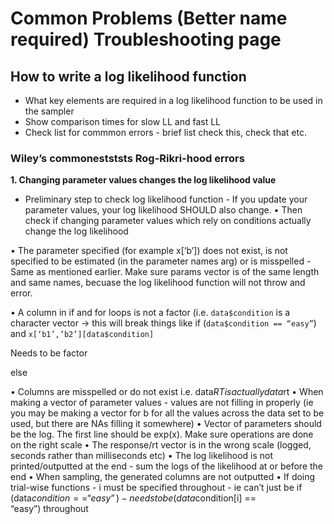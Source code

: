 # Common Problems (Better name required) Troubleshooting page

## How to write a log likelihood function

* What key elements are required in a log likelihood function to be used in the sampler
* Show comparison times for slow LL and fast LL
* Check list for commmon errors - brief list check this, check that etc.



### Wiley's commonestststs Rog-Rikri-hood errors

<b>1. Changing parameter values changes the log likelihood value</b>

* Preliminary step to check log likelihood function - If you update your parameter values, your log likelihood SHOULD also change.
• Then check if changing parameter values which rely on conditions actually change the log likelihood



• The parameter specified (for example x[‘b’]) does not exist, is not specified to be estimated (in the parameter names arg) or is misspelled
 - Same as mentioned earlier. Make sure params vector is of the same length and same names, becuase the log likelihood function will not throw and error.

• A column in if and for loops is not a factor (i.e. `data$condition` is a character vector -> this will break things like if (`data$condition == “easy”`) and `x[‘b1’,’b2’][data$condition]`

Needs to be factor

else 


• Columns are misspelled or do not exist i.e. data$RT is actually data$rt
• When making a vector of parameter values - values are not filling in properly (ie you may be making a vector for b for all the values across the data set to be used, but there are NAs filling it somewhere)
• Vector of parameters should be the log. The first line should be exp(x). Make sure operations are done on the right scale
• The response/rt vector is in the wrong scale (logged, seconds rather than milliseconds etc)
• The log likelihood is not printed/outputted at the end - sum the logs of the likelihood at or before the end
• When sampling, the generated columns are not outputted
• If doing trial-wise functions - i must be specified throughout - ie can’t just be if (data$condition == “easy”) - needs to be (data$condition[i] == “easy”) throughout
